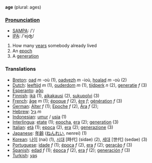 '''age''' (plural: ages)

===[[Pronunciation]]===
*[[w:SAMPA|SAMPA]]: /'/
*[[w:IPA|IPA]]: /'ejʤ/

#How many [[year]]s somebody already lived
#An [[epoch]]
#A [[generation]]

===Translations===

*[[Breton]]: [[oad]] ''m'' -où (1), [[oadvezh]] ''m'' -ioù, [[hoalad]] ''m'' -où (2)
*[[Dutch]]: [[leeftijd]] ''m'' (1), [[ouderdom]] ''m'' (1), [[tijdperk]] ''n'' (2), [[generatie]] ''f'' (3)
*[[Esperanto]]: [[aĝo]]
*[[Finnish]]: [[ikä]] (1), [[aikakausi]] (2), [[sukupolvi]] (3)
*[[French]]: [[âge]] ''m'' (1); [[époque]] ''f'' (2), [[ère]] ''f''; [[génération]] ''f'' (3)
*[[German]]: [[Alter]] ''f'' (1); [[Epoche]] ''f'' (2), [[Ära]] ''f'' (2); 
*[[Hebrew]]: [[גיל]] ''m''
*[[Indonesian]]: [[umur]] / [[usia]] (1)
*[[Interlingua]]: [[etate]] (1); [[epocha]], [[era]] (2); [[generation]] (3)
*[[Italian]]: [[età]] (1); [[epoca]] (2), [[era]] (2); [[generazione]] (3)
*[[Japanese]]: [[年齢]] ([[ねんれい]], nenrei) (1)
*[[Korean]]: [[나이]] (nai) (1), [[시대]] [時代] (sidae) (2), [[세대]] [世代] (sedae) (3)
*[[Portuguese]]: [[idade]] ''f'' (1); [[época]] ''f'' (2), [[era]] ''f'' (2); [[geração]] ''f'' (3)
*[[Spanish]]: [[edad]] ''f'' (1); [[época]] ''f'' (2), [[era]] ''f'' (2); [[generación]] ''f'' (3)
*[[Turkish]]: [[yaş]]